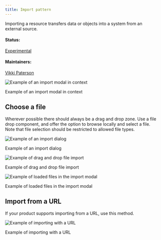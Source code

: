 ```yaml
---
title: Import pattern
---
```


<PageDescription>

Importing a resource transfers data or objects into a system from an external source.

</PageDescription>

#### Status:

[Experimental](experimental/about)

#### Maintainers:

[Vikki Paterson](https://github.com/vikkipaterson)



</AnchorLinks>

![Example of an import modal in context](/images/0.5.png)

<Caption>Example of an import modal in context</Caption>

## Choose a file

Wherever possible there should always be a drag and drop zone. Use a file drop component, and offer the option to browse locally and select a file. Note that file selection should be restricted to allowed file types.

<Row>
<Column colLg={8}>

![Example of an import dialog](/images/2.png)

<Caption>Example of an import dialog</Caption>

</Column>
</Row>

<Row>
<Column colLg={8}>

![Example of drag and drop file import](/images/3.png)

<Caption>Example of drag and drop file import</Caption>

</Column>
</Row>

<Row>
<Column colLg={8}>

![Example of loaded files in the import modal](/images/4.png)

<Caption>Example of loaded files in the import modal</Caption>

</Column>
</Row>

## Import from a URL

If your product supports importing from a URL, use this method.

<Row>
<Column colLg={8}>

![Example of importing with a URL](images/5.png)

<Caption>Example of importing with a URL</Caption>

</Column>
</Row>
